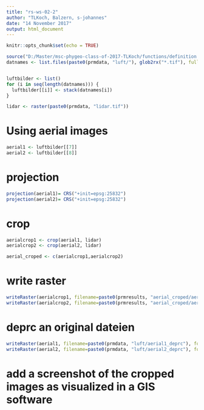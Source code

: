 ```yaml
---
title: "rs-ws-02-2"
author: "TLKoch, Balzern, s-johannes"
date: "14 November 2017"
output: html_document
---
```


```r
knitr::opts_chunk$set(echo = TRUE)

source("D:/Master/msc-phygeo-class-of-2017-TLKoch/functions/definition.R")
datnames <- list.files(paste0(prmdata, "luft/"), glob2rx("*.tif"), full.names= TRUE, all.files = TRUE)


luftbilder <- list()
for (i in seq(length(datnames))) {
  luftbilder[[i]] <- stack(datnames[i])
}

lidar <- raster(paste0(prmdata, "lidar.tif"))
```

# Using aerial images

```r
aerial1 <- luftbilder[[7]]
aerial2 <- luftbilder[[8]]
```

# projection

```r
projection(aerial1)= CRS("+init=epsg:25832")
projection(aerial2)= CRS("+init=epsg:25832")
```

# crop

```r
aerialcrop1 <- crop(aerial1, lidar)
aerialcrop2 <- crop(aerial2, lidar)

aerial_croped <- c(aerialcrop1,aerialcrop2)
```

# write raster

```r
writeRaster(aerialcrop1, filename=paste0(prmresults, "aerial_croped/aerial_croped1"), format= "GTiff", overwrite=TRUE)
writeRaster(aerialcrop2, filename=paste0(prmresults, "aerial_croped/aerial_croped2"), format= "GTiff", overwrite=TRUE)

```

# deprc an original dateien

```r
writeRaster(aerial1, filename=paste0(prmdata, "luft/aerial1_deprc"), format= "GTiff", overwrite=TRUE)
writeRaster(aerial2, filename=paste0(prmdata, "luft/aerial2_deprc"), format= "GTiff", overwrite=TRUE)
```

# add a screenshot of the cropped images as visualized in a GIS software